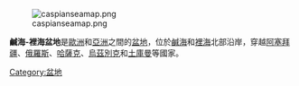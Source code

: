 [[Image:caspianseamap.png|thumb]]

'''鹹海-裡海盆地'''是[[歐洲|歐洲]]和[[亞洲|亞洲]]之間的[[盆地|盆地]]，位於[[鹹海|鹹海]]和[[裡海|裡海]]北部沿岸，穿越[[阿塞拜疆|阿塞拜疆]]、[[俄羅斯|俄羅斯]]、[[哈薩克|哈薩克]]、[[烏茲別克|烏茲別克]]和[[土庫曼|土庫曼]]等國家。

{{Russia-geo-stub}}
[[Category:盆地|Category:盆地]]